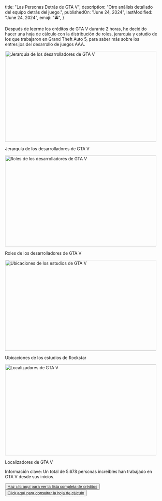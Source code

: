 
 title: "Las Personas Detrás de GTA V",
 description:
  "Otro análisis detallado del equipo detrás del juego.",
 publishedOn: "June 24, 2024",
 lastModified: "June 24, 2024",
 emoji: "🚔",
}

<ArticleHeader title={metadata.title} date={metadata.publishedOn} />

Después de leerme los créditos de GTA V durante 2 horas,
he decidido hacer una hoja de cálculo con la distribución de roles,
jerarquía y estudio de los que trabajaron en Grand Theft Auto 5,
para saber más sobre los entresijos del desarrollo de juegos AAA.

<img
	src="/assets/images/blog/gtav/hierarchy.webp"
	alt="Jerarquía de los desarrolladores de GTA V"
	width="500"
	height="300"
/>

<CenteredContent>
	<p>Jerarquía de los desarrolladores de GTA V</p>
</CenteredContent>

<img
	src="/assets/images/blog/gtav/roles.webp"
	alt="Roles de los desarrolladores de GTA V"
	width="500"
	height="300"
/>

<CenteredContent>
	<p>Roles de los desarrolladores de GTA V</p>
</CenteredContent>

<img
	src="/assets/images/blog/gtav/studios.webp"
	alt="Ubicaciones de los estudios de GTA V"
	width="500"
	height="300"
/>

<CenteredContent>
	<p>Ubicaciones de los estudios de Rockstar</p>
</CenteredContent>

<img
	src="/assets/images/blog/gtav/localizers.webp"
	alt="Localizadores de GTA V"
	width="500"
	height="300"
/>

<CenteredContent>
	<p>Localizadores de GTA V</p>
</CenteredContent>

Información clave: Un total de 5.678 personas increíbles han trabajado en GTA V desde sus inicios.

<Button>
	<a href="https://www.rockstargames.com/gta-v/thankyou">
		Haz clic aquí para ver la lista completa de créditos
	</a>
</Button>

<br />

<Button>
	<a href="https://docs.google.com/spreadsheets/d/1CezMKHhBbMymekGPJBkEtsvEKuknwKEVCH7E_GrpuZk/edit?usp=sharing">
		Click aquí para consultar la hoja de cálculo
	</a>
</Button>